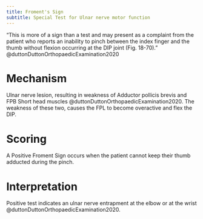 ```yaml
---
title: Froment's Sign
subtitle: Special Test for Ulnar nerve motor function
---
```



"This is more of a sign than a test and may present as a complaint from the patient who reports an inability to pinch between the index finger and the thumb without flexion occurring at the DIP joint (Fig. 18-70). " @duttonDuttonOrthopaedicExamination2020 

# Mechanism

Ulnar nerve lesion, resulting in weakness of Adductor pollicis brevis and FPB Short head muscles @duttonDuttonOrthopaedicExamination2020.
The weakness of these two, causes the FPL to become overactive and flex the DIP.

# Scoring
A Positive Froment Sign occurs when the patient cannot keep their thumb adducted during the pinch.

# Interpretation 

Positive test indicates an ulnar nerve entrapment at the elbow or at the wrist @duttonDuttonOrthopaedicExamination2020.